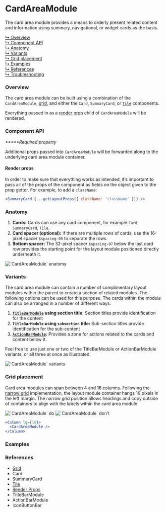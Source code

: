 



# CardAreaModule

The card area module provides a means to orderly present related content and information using summary, navigational, or widget cards as the basis.

[↳ Overview](#overview)  
[↳ Component API](#component-api)  
[↳ Anatomy](#anatomy)  
[↳ Variants](#variants)  
[↳ Grid placement](#grid-placement)  
[↳ Examples](#examples)  
[↳ References](#references)  
[↳ Troubleshooting](#troubleshooting)

### Overview

The card area module can be built using a combination of the `CardAreaModule`, [grid](https://react.carbondesignsystem.com/?path=/docs/grid--narrow), and either the <LinkTo kind="components-card" story="default">`Card`</LinkTo>, <LinkTo kind="patterns-summarycard" story="with-primary-label">`SummaryCard`</LinkTo>, or [`Tile`](https://react.carbondesignsystem.com/?path=/docs/tile) components.

Everything passed in as a [render prop](https://reactjs.org/docs/render-props.html) child of `CardAreaModule` will be rendered.

<Canvas>
  <Story id="layout-modules-cardareamodule--default" parameters={parameters} />
</Canvas>

### Component API

<ArgsTable />

_**\***Required property_

Additional props passed into `CardAreaModule` will be forwarded along to the underlying card area module container.

#### Render props

In order to make sure that everything works as intended, itʼs important to pass all of the props of the component as fields on the object given to the prop getter. For example, to add a `className`:

```jsx
<SummaryCard {...getLayoutProps({ className: 'className' })} />
```

### Anatomy

1. **Cards:** Cards can use any card component, for example `Card`, `SummaryCard`, `Tile`.
2. **Card spacer (optional):** If there are multiple rows of cards, use the 16-pixel spacer `$spacing-05` to separate the rows.
3. **Bottom spacer:** The 32-pixel spacer `$spacing-07` below the last card row provides the starting point for the layout module positioned directly underneath it.

<img alt="`CardAreaModule` anatomy" src={anatomy} />

### Variants

The card area module can contain a number of complimentary layout modules within the parent to create a section of related modules. The following options can be used for this purpose.
The cards within the module can also be arranged in a number of different ways.

1. **[`TitleBarModule`](#references) using section title:** Section titles provide identification for the content
2. **`TitleBarModule` using `subsection` title:** Sub-section titles provide identification for the sub-content
3. **[`ActionBarModule`](#references):** Provides a zone for actions related to the cards and content below it.

Feel free to use just one or two of the TitleBarModule or ActionBarModule variants, or all three at once as illustrated.

<img alt="`CardAreaModule` variants" src={variants} />

<Source id="layout-modules-cardareamodule--variant" />

### Grid placement

Card area modules can span between 4 and 16 columns. Following the [narrow grid](https://react.carbondesignsystem.com/?path=/docs/grid--narrow) implementation, the layout module container hangs 16 pixels in the left margin. The narrow grid position allows headings and copy outside of containers to align with the labels within the card area module.

<Row>
  <Column>
    <img alt="`CardAreaModule` do" src={doImage} />
  </Column>

  <Column>
    <img alt="`CardAreaModule` don't" src={dont} />
  </Column>
</Row>

```jsx
<Column lg={16}>
  <CardAreaModule />
</Column>
```

### Examples

<Row>
  <Detail />
</Row>

### References

- [Grid](https://react.carbondesignsystem.com/?path=/docs/grid--narrow)
- <LinkTo kind="components-card" story="default">
    Card
  </LinkTo>
- <LinkTo kind="patterns-summarycard" story="with-primary-label">
    SummaryCard
  </LinkTo>
- [Tile](https://react.carbondesignsystem.com/?path=/docs/tile)
- [Render Props](https://reactjs.org/docs/render-props.html)
- <LinkTo kind="layout-modules-titlebarmodule" story="default">
    TitleBarModule
  </LinkTo>
- <LinkTo kind="layout-modules-actionbarmodule" story="default">
    ActionBarModule
  </LinkTo>
- <LinkTo kind="patterns-iconbuttonbar" story="default">
    IconButtonBar
  </LinkTo>

<Troubleshooting />
